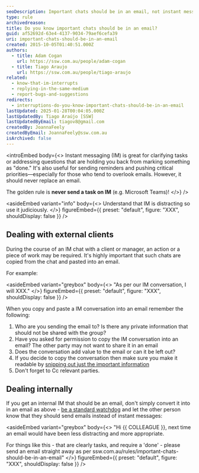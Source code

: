 ```yaml
---
seoDescription: Important chats should be in an email, not instant messages.
type: rule
archivedreason:
title: Do you know important chats should be in an email?
guid: af52692d-63e4-4137-9034-79aef6cefa39
uri: important-chats-should-be-in-an-email
created: 2015-10-05T01:40:51.000Z
authors:
  - title: Adam Cogan
    url: https://ssw.com.au/people/adam-cogan
  - title: Tiago Araujo
    url: https://ssw.com.au/people/tiago-araujo
related:
  - know-that-im-interrupts
  - replying-in-the-same-medium
  - report-bugs-and-suggestions
redirects:
  - interruptions-do-you-know-important-chats-should-be-in-an-email
lastUpdated: 2025-01-28T00:04:05.000Z
lastUpdatedBy: Tiago Araújo [SSW]
lastUpdatedByEmail: tiagov8@gmail.com
createdBy: JoannaFeely
createdByEmail: JoannaFeely@ssw.com.au
isArchived: false
---
```



<introEmbed
  body={<>
Instant messaging (IM) is great for clarifying tasks or addressing questions that are holding you back from marking something as "done." It's also useful for sending reminders and pushing critical priorities—especially for those who tend to overlook emails. However, it should never replace an email.

The golden rule is **never send a task on IM** (e.g. Microsoft Teams)!
  </>}
/>

<asideEmbed
  variant="info"
  body={<>
    Understand that IM is distracting so use it judiciously.
  </>}
  figureEmbed={{
    preset: "default",
    figure: "XXX",
    shouldDisplay: false
  }}
/>


## Dealing with external clients

During the course of an IM chat with a client or manager, an action or a piece of work may be required. It's highly important that such chats are copied from the chat and pasted into an email.

For example:


<asideEmbed
  variant="greybox"
  body={<>
    "As per our IM conversation, I will XXX."
  </>}
  figureEmbed={{
    preset: "default",
    figure: "XXX",
    shouldDisplay: false
  }}
/>


When you copy and paste a IM conversation into an email remember the following:

1. Who are you sending the email to? Is there any private information that should not be shared with the group?
2. Have you asked for permission to copy the IM conversation into an email? The other party may not want to share it in an email
3. Does the conversation add value to the email or can it be left out?
4. If you decide to copy the conversation then make sure you make it readable by [snipping out just the important information](/snipping-im-chats)
5. Don't forget to Cc relevant parties.

## Dealing internally

If you get an internal IM that should be an email, don't simply convert it into in an email as above - [be a standard watchdog](/standards-watchdog) and let the other person know that they should send emails instead of instant messages:


<asideEmbed
  variant="greybox"
  body={<>
    "Hi &#123;&#123; COLLEAGUE &#125;&#125;, next time an email would have been less distracting and more appropriate.

For things like this - that are clearly tasks, and require a 'done' - please send an email straight away as per ssw.com.au/rules/important-chats-should-be-in-an-email"
  </>}
  figureEmbed={{
    preset: "default",
    figure: "XXX",
    shouldDisplay: false
  }}
/>
